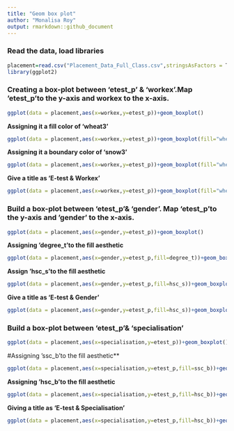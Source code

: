 ```yaml
---
title: "Geom box plot"
author: "Monalisa Roy"
output: rmarkdown::github_document
---
```


### Read the data, load libraries

```r
placement=read.csv("Placement_Data_Full_Class.csv",stringsAsFactors = T)
library(ggplot2)
```


### Creating a box-plot between 'etest_p' & 'workex'.Map 'etest_p'to the y-axis and workex to the x-axis.

```r
ggplot(data = placement,aes(x=workex,y=etest_p))+geom_boxplot()

```


**Assigning it a fill color of 'wheat3'**

```r
ggplot(data = placement,aes(x=workex,y=etest_p))+geom_boxplot(fill="wheat3")

```


**Assigning it a boundary color of 'snow3'**

```r
ggplot(data = placement,aes(x=workex,y=etest_p))+geom_boxplot(fill="wheat3",col="snow3")

```


**Give a title as 'E-test & Workex'**

```r
ggplot(data = placement,aes(x=workex,y=etest_p))+geom_boxplot(fill="wheat3",col="snow3")+ggtitle("E-test & Workex")

```



### Build a box-plot between 'etest_p'& 'gender'. Map 'etest_p'to the y-axis and 'gender' to the x-axis.

```r
ggplot(data = placement,aes(x=gender,y=etest_p))+geom_boxplot()

```


**Assigning 'degree_t'to the fill aesthetic**

```r
ggplot(data = placement,aes(x=gender,y=etest_p,fill=degree_t))+geom_boxplot()

```


**Assign 'hsc_s'to the fill aesthetic**

```r
ggplot(data = placement,aes(x=gender,y=etest_p,fill=hsc_s))+geom_boxplot()

```


**Give a title as 'E-test & Gender'**

```r
ggplot(data = placement,aes(x=gender,y=etest_p,fill=hsc_s))+geom_boxplot()+ggtitle("E-test & Gender")

```



### Build a box-plot between 'etest_p'& 'specialisation'

```r
ggplot(data = placement,aes(x=specialisation,y=etest_p))+geom_boxplot()

```


#Assigning 'ssc_b'to the fill aesthetic**

```r
ggplot(data = placement,aes(x=specialisation,y=etest_p,fill=ssc_b))+geom_boxplot()

```



**Assigning 'hsc_b'to the fill aesthetic**

```r
ggplot(data = placement,aes(x=specialisation,y=etest_p,fill=hsc_b))+geom_boxplot()

```


**Giving a title as 'E-test & Specialisation'**

```r
ggplot(data = placement,aes(x=specialisation,y=etest_p,fill=hsc_b))+geom_boxplot()+ggtitle("E-test & Specialisation")

```
